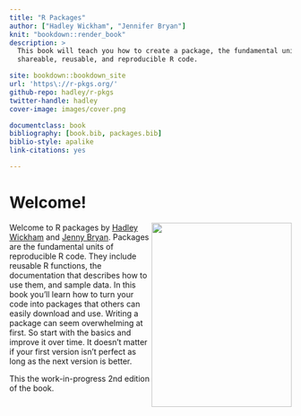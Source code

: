 ```yaml
--- 
title: "R Packages"
author: ["Hadley Wickham", "Jennifer Bryan"]
knit: "bookdown::render_book"
description: >
  This book will teach you how to create a package, the fundamental unit of
  shareable, reusable, and reproducible R code.

site: bookdown::bookdown_site
url: 'https\://r-pkgs.org/'
github-repo: hadley/r-pkgs
twitter-handle: hadley
cover-image: images/cover.png

documentclass: book
bibliography: [book.bib, packages.bib]
biblio-style: apalike
link-citations: yes

---
```


# Welcome! {-}

<img src="images/cover.png" width="250" height="328" align="right" alt="" class="cover" /> Welcome to R packages by [Hadley Wickham](http://hadley.nz) and [Jenny Bryan](http://jennybryan.org/). Packages are the fundamental units of reproducible R code. They include reusable R functions, the documentation that describes how to use them, and sample data. In this book you'll learn how to turn your code into packages that others can easily download and use. Writing a package can seem overwhelming at first. So start with the basics and improve it over time. It doesn't matter if your first version isn't perfect as long as the next version is better.

This the work-in-progress 2nd edition of the book.